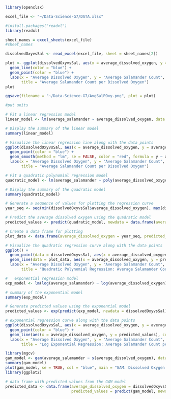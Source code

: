 ```r
library(openxlsx)

excel_file <- "~/Data-Science-G7/DATA.xlsx"

#install.packages("readxl")
library(readxl)

sheet_names = excel_sheets(excel_file)
#sheet_names

dissolvedOxyvsSal <- read_excel(excel_file, sheet = sheet_names[2])

plot <- ggplot(dissolvedOxyvsSal, aes(x = average_dissolved_oxygen, y = average_salamander)) +
  geom_line(color = "blue") +
  geom_point(color = "blue") +
  labs(x = "Average Dissolved Oxygen", y = "Average Salamander Count", 
       title = "Average Salamander Count per Dissolved Oxygen")
plot

ggsave(filename = "~/Data-Science-G7/AvgSalPOxy.png", plot = plot)

#put units
```
```r
# Fit a linear regression model
linear_model <- lm(average_salamander ~ average_dissolved_oxygen, data = dissolvedOxyvsSal)

# Display the summary of the linear model
summary(linear_model)

# Visualize the linear regression line along with the data points
ggplot(dissolvedOxyvsSal, aes(x = average_dissolved_oxygen, y = average_salamander)) +
  geom_point(color = "blue") +
  geom_smooth(method = "lm", se = FALSE, color = "red", formula = y ~ x) +
  labs(x = "Average Dissolved Oxygen", y = "Average Salamander Count", 
       title = "Average Salamander Count per Dissolved Oxygen")
```
```r
# Fit a quadratic polynomial regression model
quadratic_model <- lm(average_salamander ~ poly(average_dissolved_oxygen, 2), data = dissolvedOxyvsSal)

# Display the summary of the quadratic model
summary(quadratic_model)

# Generate a sequence of values for plotting the regression curve
year_seq <- seq(min(dissolvedOxyvsSal$average_dissolved_oxygen), max(dissolvedOxyvsSal$average_dissolved_oxygen), length.out = 100)

# Predict the average dissolved oxygen using the quadratic model
predicted_values <- predict(quadratic_model, newdata = data.frame(average_dissolved_oxygen = year_seq))

# Create a data frame for plotting
plot_data <- data.frame(average_dissolved_oxygen = year_seq, predicted_values = predicted_values)

# Visualize the quadratic regression curve along with the data points
ggplot() +
  geom_point(data = dissolvedOxyvsSal, aes(x = average_dissolved_oxygen, y = average_salamander), color = "blue") +
  geom_line(data = plot_data, aes(x = average_dissolved_oxygen, y = predicted_values), color = "red") +
  labs(x = "Average Dissolved Oxygen", y = "Average Salamander Count", 
       title = "Quadratic Polynomial Regression: Average Salamander Count per Dissolved Oxygen")
```
```r
#   exponential regression model
exp_model <- lm(log(average_salamander) ~ log(average_dissolved_oxygen), data = dissolvedOxyvsSal)

# summary of the exponential model
summary(exp_model)

# Generate predicted values using the exponential model
predicted_values <- exp(predict(exp_model, newdata = dissolvedOxyvsSal))

# exponential regression curve along with the data points
ggplot(dissolvedOxyvsSal, aes(x = average_dissolved_oxygen, y = average_salamander)) +
  geom_point(color = "blue") +
  geom_line(aes(x = average_dissolved_oxygen, y = predicted_values), color = "red") +
  labs(x = "Average Dissolved Oxygen", y = "Average Salamander Count", 
       title = "Log Exponential Regression: Average Salamander Count per Dissolved Oxygen")
```
```r
library(mgcv)
gam_model <- gam(average_salamander ~ s(average_dissolved_oxygen), data = dissolvedOxyvsSal)
summary(gam_model)
plot(gam_model, se = TRUE, col = "blue", main = "GAM: Dissolved Oxygen and Average salamander")
library(ggplot2)

# data frame with predicted values from the GAM model
predicted_data <- data.frame(average_dissolved_oxygen = dissolvedOxyvsSal$average_dissolved_oxygen,
                             predicted_values = predict(gam_model, newdata = dissolvedOxyvsSal))


```


